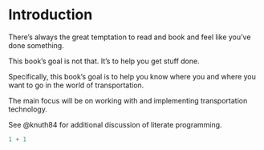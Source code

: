# Introduction {#sec-intro .unnumbered}

There's always the great temptation to read and book and feel like you've done something.

This book's goal is not that. It's to help you get stuff done. 

Specifically, this book's goal is to help you know where you and where you want to go in the world of transportation.

The main focus will be on working with and implementing transportation technology.





See @knuth84 for additional discussion of literate programming.

```r
1 + 1
```
